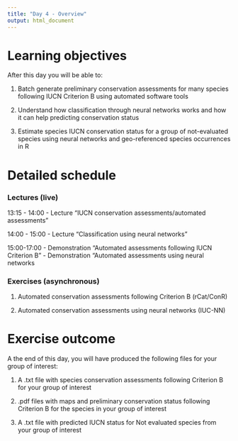 ```yaml
---
title: "Day 4 - Overview"
output: html_document
---
```


# Learning objectives
After this day you will be able to:

1. Batch generate preliminary conservation assessments for many species following IUCN Criterion B using automated software tools

2. Understand how classification through neural networks works and how it can help predicting conservation status 

3. Estimate species IUCN conservation status for a group of not-evaluated species using neural networks and geo-referenced species occurrences in R

# Detailed schedule

### Lectures (live)
13:15 - 14:00
- Lecture "IUCN conservation assessments/automated assessments"

14:00 - 15:00
- Lecture "Classification using neural networks"

15:00-17:00
- Demonstration "Automated assessments following IUCN Criterion B"
- Demonstration "Automated assessments using neural networks


### Exercises (asynchronous)
1. Automated conservation assessments following Criterion B (rCat/ConR)

2. Automated conservation assessments using neural networks (IUC-NN)


# Exercise outcome
A the end of this day, you will have produced the following files for your group of interest:

1. A .txt file with species conservation assessments following Criterion B for your group of interest

2. .pdf files with maps and preliminary conservation status following Criterion B for the species in your group of interest

3. A .txt file with predicted IUCN status for Not evaluated species from your group of interest 


